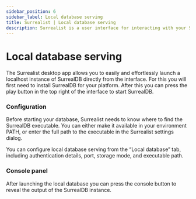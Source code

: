 ```yaml
---
sidebar_position: 6
sidebar_label: Local database serving
title: Surrealist | Local database serving
description: Surrealist is a user interface for interacting with your SurrealDB database visually. It enables you to seamlessly connect to any SurrealDB instance, allowing you to execute queries, explore your tables, design your schemas, and much more.
---
```


# Local database serving

The Surrealist desktop app allows you to easily and effortlessly launch a localhost instance of SurrealDB directly from the interface. For this you will first need to install SurrealDB for your platform. After this you can press the play button in the top right of the interface to start SurrealDB.

### Configuration

Before starting your database, Surrealist needs to know where to find the SurrealDB executable. You can either make it available in your environment PATH, or enter the full path to the executable in the Surrealist settings dialog.

You can configure local database serving from the “Local database” tab, including authentication details, port, storage mode, and executable path.

### Console panel

After launching the local database you can press the console button to reveal the output of the SurrealDB instance.